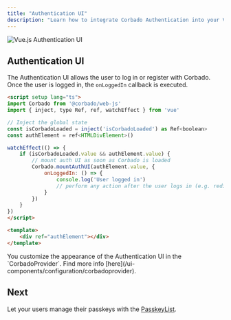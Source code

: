```yaml
---
title: "Authentication UI"
description: "Learn how to integrate Corbado Authentication into your Vue.js application."
---
```


![Vue.js Authentication UI](/images/frontend-integration/ui-components/corbado-auth/corbadoauth-component-dark.webp)

## Authentication UI

The Authentication UI allows the user to log in or register with Corbado.
Once the user is logged in, the `onLoggedIn` callback is executed.

```html Auth.vue
<script setup lang="ts">
import Corbado from '@corbado/web-js'
import { inject, type Ref, ref, watchEffect } from 'vue'

// Inject the global state
const isCorbadoLoaded = inject('isCorbadoLoaded') as Ref<boolean>
const authElement = ref<HTMLDivElement>()

watchEffect(() => {
    if (isCorbadoLoaded.value && authElement.value) {
        // mount auth UI as soon as Corbado is loaded
        Corbado.mountAuthUI(authElement.value, {
            onLoggedIn: () => {
                console.log('User logged in')
                // perform any action after the user logs in (e.g. redirect to another page)
            }
        })
    }
})
</script>

<template>
    <div ref="authElement"></div>
</template>
```

<Note>
    You customize the appearance of the Authentication UI in the `CorbadoProvider`.
    Find more info [here](/ui-components/configuration/corbadoprovider).
</Note>

## Next

Let your users manage their passkeys with the [PasskeyList](/frontend-integration/vue-js/passkeylist).